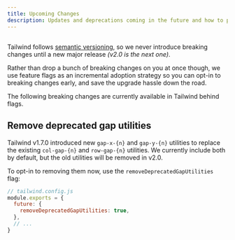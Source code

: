 ```yaml
---
title: Upcoming Changes
description: Updates and deprecations coming in the future and how to prepare for them.
---
```


## <Heading hidden>Overview</Heading>

Tailwind follows [semantic versioning](https://semver.org/), so we never introduce breaking changes until a new major release _(v2.0 is the next one)_.

Rather than drop a bunch of breaking changes on you at once though, we use feature flags as an incremental adoption strategy so you can opt-in to breaking changes early, and save the upgrade hassle down the road.

The following breaking changes are currently available in Tailwind behind flags.

## Remove deprecated gap utilities

Tailwind v1.7.0 introduced new `gap-x-{n}` and `gap-y-{n}` utilities to replace the existing `col-gap-{n}` and `row-gap-{n}` utilities. We currently include both by default, but the old utilities will be removed in v2.0.

To opt-in to removing them now, use the `removeDeprecatedGapUtilities` flag:

```js
// tailwind.config.js
module.exports = {
  future: {
    removeDeprecatedGapUtilities: true,
  },
  // ...
}
```
